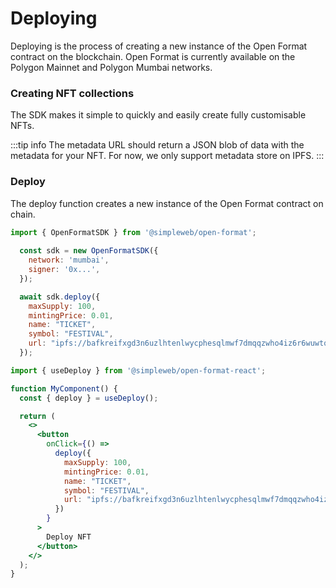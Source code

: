 
# Deploying

Deploying is the process of creating a new instance of the Open Format contract on the blockchain.
Open Format is currently available on the Polygon Mainnet and Polygon Mumbai networks. 

### Creating NFT collections

The SDK makes it simple to quickly and easily create fully customisable NFTs.

:::tip info
The metadata URL should return a JSON blob of data with the metadata for your NFT. For now, we only support metadata store on IPFS.
:::

### Deploy

The deploy function creates a new instance of the Open Format contract on chain.





<Tabs groupId="sdk">
<TabItem value="js" label="JavaScript">

```jsx showLineNumbers
import { OpenFormatSDK } from '@simpleweb/open-format';
  
  const sdk = new OpenFormatSDK({
    network: 'mumbai',
    signer: '0x...',
  });

  await sdk.deploy({
    maxSupply: 100,
    mintingPrice: 0.01,
    name: "TICKET",
    symbol: "FESTIVAL",
    url: "ipfs://bafkreifxgd3n6uzlhtenlwycphesqlmwf7dmqqzwho4iz6r6wuwtqtneza"
  });

```

</TabItem>
<TabItem value="react" label="React">

```jsx showLineNumbers
import { useDeploy } from '@simpleweb/open-format-react';

function MyComponent() {
  const { deploy } = useDeploy();

  return (
    <>
      <button
        onClick={() =>
          deploy({
            maxSupply: 100,
            mintingPrice: 0.01,
            name: "TICKET",
            symbol: "FESTIVAL",
            url: "ipfs://bafkreifxgd3n6uzlhtenlwycphesqlmwf7dmqqzwho4iz6r6wuwtqtneza"
          })
        }
      >
        Deploy NFT
      </button>
    </>
  );
}
```

</TabItem>
</Tabs>
